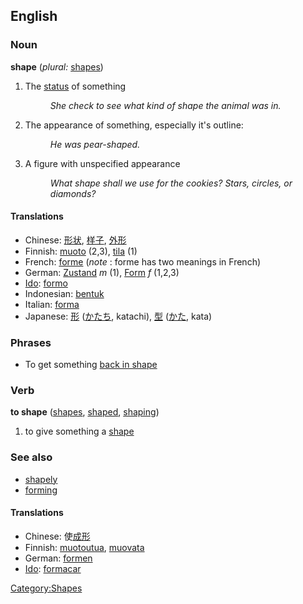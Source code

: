 ==English==

===Noun===
'''shape'''  (''plural:'' [[shapes]])
# The [[status]] of something
#:''She check to see what kind of shape the animal was in.''
# The appearance of something, especially it's outline:
#:''He was pear-shaped.''
# A figure with unspecified appearance
#:''What shape shall we use for the cookies?  Stars, circles, or diamonds?''

====Translations====
*Chinese: [[形状]], [[样子]], [[外形]]
*Finnish: [[muoto]] (2,3), [[tila]] (1)
*French: [[forme]] (''note'' : forme has two meanings in French)
*German: [[Zustand]] ''m'' (1), [[Form]] ''f'' (1,2,3)
*[[Ido]]: [[formo]]
*Indonesian: [[bentuk]]
*Italian: [[forma]]
*Japanese: [[形]] ([[かたち]], katachi), [[型]] ([[かた]], kata)

===Phrases===
*To get something [[back in shape]]

===Verb===
'''to shape'''  ([[shapes]], [[shaped]], [[shaping]])
# to give something a [[shape]]

===See also===
*[[shapely]]
*[[form]]ing

====Translations====
*Chinese: 使[[成形]]
*Finnish: [[muotoutua]], [[muovata]]
*German: [[formen]]
*[[Ido]]: [[formacar]]

[[Category:Shapes]]